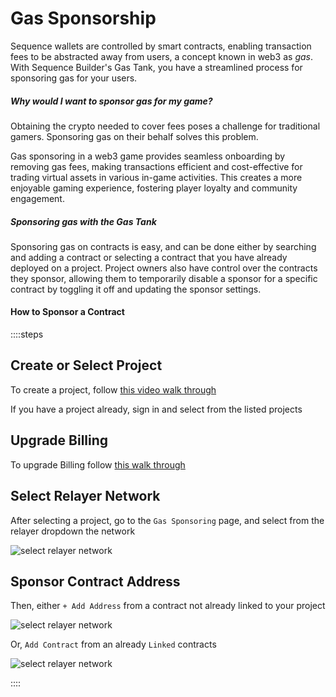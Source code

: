 # Gas Sponsorship

Sequence wallets are controlled by smart contracts, enabling transaction fees to be abstracted away from users, a concept known in web3 as _gas_. With Sequence Builder's Gas Tank, you have a streamlined process for sponsoring gas for your users.

##### Why would I want to sponsor gas for my game?

Obtaining the crypto needed to cover fees poses a challenge for traditional gamers. Sponsoring gas on their behalf solves this problem.

Gas sponsoring in a web3 game provides seamless onboarding by removing gas fees, making transactions efficient and cost-effective for trading virtual assets in various in-game activities. This creates a more enjoyable gaming experience, fostering player loyalty and community engagement.

##### Sponsoring gas with the Gas Tank

Sponsoring gas on contracts is easy, and can be done either by searching and adding a contract or selecting a contract that you have already deployed on a project. Project owners also have control over the contracts they sponsor, allowing them to temporarily disable a sponsor for a specific contract by toggling it off and updating the sponsor settings.

#### How to Sponsor a Contract

::::steps

## Create or Select Project

To create a project, follow [this video walk through](/support/builder/project-management#watch-a-project-be-created-in-the-builder)

If you have a project already, sign in and select from the listed projects

## Upgrade Billing

To upgrade Billing follow [this walk through](/support/builder/project-settings#update-your-project-subscription-plan)

## Select Relayer Network

After selecting a project, go to the `Gas Sponsoring` page, and select from the relayer dropdown the network

![select relayer network](/img/builder/builder_select_network_relayer.png)

## Sponsor Contract Address

Then, either `+ Add Address` from a contract not already linked to your project

![select relayer network](/img/builder/builder_gas_sponsoring_add_address.png)

Or, `Add Contract` from an already `Linked` contracts

![select relayer network](/img/builder/builder_gas_sponsoring_add_contract.png)

::::